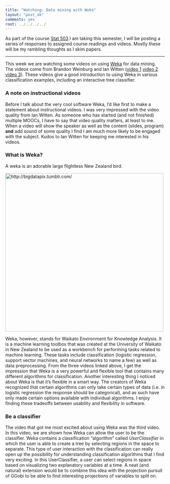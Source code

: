 ```yaml
---
title: "Watching: Data mining with Weka"
layout: "post_ak"
comments: yes
root: ../../../../
---
```


As part of the course [Stat 503](http://streaming.stat.iastate.edu/~dicook/EDA.and.datamining/) I am taking this semester, I will be posting a series of responses to assigned course readings and videos. Mostly these will be my rambling thoughts as I skim papers.

****

This week we are watching some videos on using [Weka](http://www.cs.waikato.ac.nz/ml/weka/) for data mining. The videos come from Brandon Weinburg and Ian Witten ([video 1](https://www.youtube.com/watch?v=m7kpIBGEdkI) [video 2](https://www.youtube.com/user/WekaMOOC) [video 3](https://www.youtube.com/watch?v=bUsPNNr6pvg)). These videos give a good introduction to using Weka in various classification examples, including an interactive tree classifier.

### A note on instructional videos
Before I talk about the very cool software Weka, I'd like first to make a statement about instructional videos. I was very impressed with the video quality from Ian Witten. As someone who has started (and not finished) multiple MOOCs, I have to say that video quality matters, at least to me. When a video will show the speaker as well as the content (slides, program) **and** add sound of some quality I find I am much more likely to be engaged with the subject. Kudos to Ian Witten for keeping me interested in his videos.

### What is Weka?
A weka is an adorable large flightless New Zealand bird.

<img src="{{ page.root }}images/blog/2015-02-16-weka/weka.jpg" alt="http://bigdatapix.tumblr.com/" style="width: 500px;"/>

Weka, however, stands for Waikato Environment for Knowledge Analysis. It is a machine learning toolbox that was created at the University of Waikato in New Zealand to be used as a workbench for performing tasks related to machine learning. These tasks include classification (logistic regression, support vector machines, and neural networks to name a few) as well as data preprocessing. From the three videos linked above, I get the impression that Weka is a very powerful and flexible tool that contains many different algorithms for classification. Another interesting thing I noticed about Weka is that it's flexible in a smart way. The creators of Weka recognized that certain algorithms can only take certain types of data (i.e. in logistic regression the response should be categorical), and as such have only made certain options available with individual algorithms. I enjoy finding these tradeoffs between usability and flexibility in software.

### Be a classifier
The video that got me most excited about using Weka was the third video. In this video, we are shown how Weka can allow the user to be the classifier. Weka contains a classification "algorithm" called *UserClassifier* in which the user is able to create a tree by selecting regions in the space to separate. This type of user interaction with the classification can really open up the possibility for understanding classification algorithms that I find very exciting. In this UserClassifier, a user can select regions in space based on visualizing two explanatory variables at a time. A neat (and natural) extension would be to combine this idea with the projection pursuit of GGobi to be able to find interesting projections of variables to split on. 
